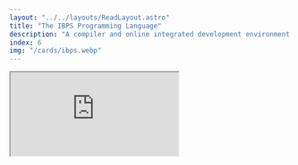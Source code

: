 ```yaml
---
layout: "../../layouts/ReadLayout.astro"
title: "The IBPS Programming Language"
description: "A compiler and online integrated development environment for my new programming language"
index: 6
img: "/cards/ibps.webp"
---
```


<iframe
  class="bg-white h-[56vh] m-0 p-0 mt-4 mb-0 w-full border border-neutral-200 rounded-md brightness-[0.97]"
  src="https://ibps.inandioglu.com"
  title="IBPS IDE Live Demo"
/>
<span class="text-sm">
  Go to [ibps.inandioglu.com](https://ibps.inandioglu.com) to use the IBPS IDE.
</span>

# the IBPS Programming Language and IDE

The International Baccalaureate (IB) Diploma Program Computer Science course has a very specific Pseudocode specification.
I created the IBPS programming language, which is fully compliant with the IB Pseudocode specification:

- [Approved notation for devleoping pseudocode, the IB Organization](https://ib.compscihub.net/wp-content/uploads/2015/04/IB-Pseudocode-rules-more.pdf)
- [Pseudocode in Examinations, the IB Organization](https://ib.compscihub.net/wp-content/uploads/2015/04/IB-Pseudocode-rules.pdf)

The IBPS IDE is the easiest way to write, run, and share IBPS code:
- Visit [ibps.inandioglu.com](https://ibps.inandioglu.com) to use the IBPS IDE.
- or see [the GitHub repo](https://github.com/baris-inandi/ibps) to see the source code.
